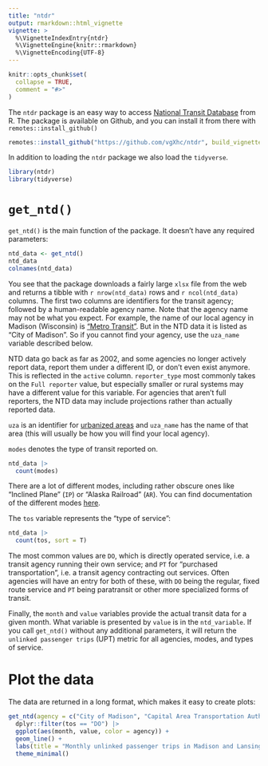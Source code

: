 ```yaml
---
title: "ntdr"
output: rmarkdown::html_vignette
vignette: >
  %\VignetteIndexEntry{ntdr}
  %\VignetteEngine{knitr::rmarkdown}
  %\VignetteEncoding{UTF-8}
---
```


```r
knitr::opts_chunk$set(
  collapse = TRUE,
  comment = "#>"
)
```

The ``ntdr`` package is an easy way to access [National Transit Database](https://www.transit.dot.gov/ntd/ntd-data) from R. The package is available on Github, and you can install it from there with `remotes::install_github()`

```r
remotes::install_github("https://github.com/vgXhc/ntdr", build_vignettes = TRUE)
```

In addition to loading the `ntdr` package we also load the `tidyverse`.
```r
library(ntdr)
library(tidyverse)
```

# `get_ntd()`
`get_ntd()` is the main function of the package. It doesn't have any required parameters:

```r
ntd_data <- get_ntd()
ntd_data
colnames(ntd_data)
```

You see that the package downloads a fairly large `xlsx` file from the web and returns a tibble with `r nrow(ntd_data)` rows and `r ncol(ntd_data)` columns. The first two columns are identifiers for the transit agency; followed by a human-readable agency name. Note that the agency name may not be what you expect. For example, the name of our local agency in Madison (Wisconsin) is ["Metro Transit"](https://www.cityofmadison.com/metro). But in the NTD data it is listed as "City of Madison". So if you cannot find your agency, use the `uza_name` variable described below.

NTD data go back as far as 2002, and some agencies no longer actively report data, report them under a different ID, or don't even exist anymore. This is reflected in the `active` column. `reporter_type` most commonly takes on the `Full reporter` value, but especially smaller or rural systems may have a different value for this variable. For agencies that aren't full reporters, the NTD data may include projections rather than actually reported data. 

`uza` is an identifier for [urbanized areas](https://www.fhwa.dot.gov/planning/census_issues/urbanized_areas_and_mpo_tma/faq/page01.cfm#q2) and `uza_name` has the name of that area (this will usually be how you will find your local agency). 

`modes` denotes the type of transit reported on. 

```r
ntd_data |> 
  count(modes)
```

There are a lot of different modes, including rather obscure ones like "Inclined Plane" (`IP`) or "Alaska Railroad" (`AR`). You can find documentation of the different modes [here](https://ftis.org/iNTD-Urban/modes.pdf).

The `tos` variable represents the "type of service":

```r
ntd_data |> 
  count(tos, sort = T)
```

The most common values are `DO`, which is directly operated service, i.e. a transit agency running their own service; and `PT` for "purchased transportation", i.e. a transit agency contracting out services. Often agencies will have an entry for both of these, with `DO` being the regular, fixed route service and `PT` being paratransit or other more specialized forms of transit.

Finally, the `month` and `value` variables provide the actual transit data for a given month. What variable is presented by `value` is in the `ntd_variable`. If you call `get_ntd()` without any additional parameters, it will return the `unlinked passenger trips` (UPT) metric for all agencies, modes, and types of service.


# Plot the data
The data are returned in a long format, which makes it easy to create plots:

```r
get_ntd(agency = c("City of Madison", "Capital Area Transportation Authority"), modes = "MB") |> 
  dplyr::filter(tos == "DO") |> 
  ggplot(aes(month, value, color = agency)) +
  geom_line() +
  labs(title = "Monthly unlinked passenger trips in Madison and Lansing") +
  theme_minimal()
```



